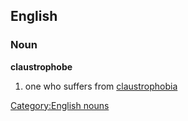 ==English==
=== Noun ===
[[Category:English nouns]]
'''claustrophobe'''
# one who suffers from [[claustrophobia]]